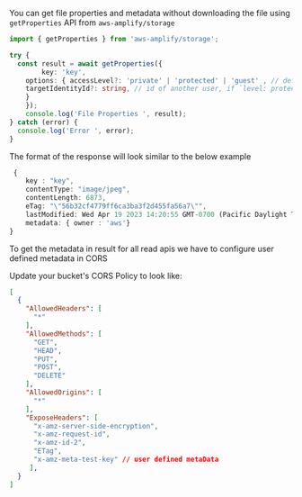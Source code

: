 You can get file properties and metadata without downloading the file using `getProperties` API from `aws-amplify/storage`

```ts
import { getProperties } from 'aws-amplify/storage';

try {
  const result = await getProperties({
		key: 'key',
    options: { accessLevel?: 'private' | 'protected' | 'guest' , // defaults to `guest` 
    targetIdentityId?: string, // id of another user, if `level: protected`
    }
	});
    console.log('File Properties ', result);
} catch (error) {
  console.log('Error ', error);
}

```

The format of the response will look similar to the below example

```ts
 {
    key : "key",
    contentType: "image/jpeg",
    contentLength: 6873,
    eTag: "\"56b32cf4779ff6ca3ba3f2d455fa56a7\"",
    lastModified: Wed Apr 19 2023 14:20:55 GMT-0700 (Pacific Daylight Time) {},
    metadata: { owner : 'aws'}
}

```

<Callout>
To get the metadata in result for all read apis we have to configure user defined metadata in CORS

Update your bucket's CORS Policy to look like:

```json
[
  {
    "AllowedHeaders": [
      "*"
    ],
    "AllowedMethods": [
      "GET",
      "HEAD",
      "PUT",
      "POST",
      "DELETE"
    ],
    "AllowedOrigins": [
      "*"
    ],
    "ExposeHeaders": [
      "x-amz-server-side-encryption",
      "x-amz-request-id",
      "x-amz-id-2",
      "ETag",
      "x-amz-meta-test-key" // user defined metaData
     ],
  }
]
```
</Callout>
